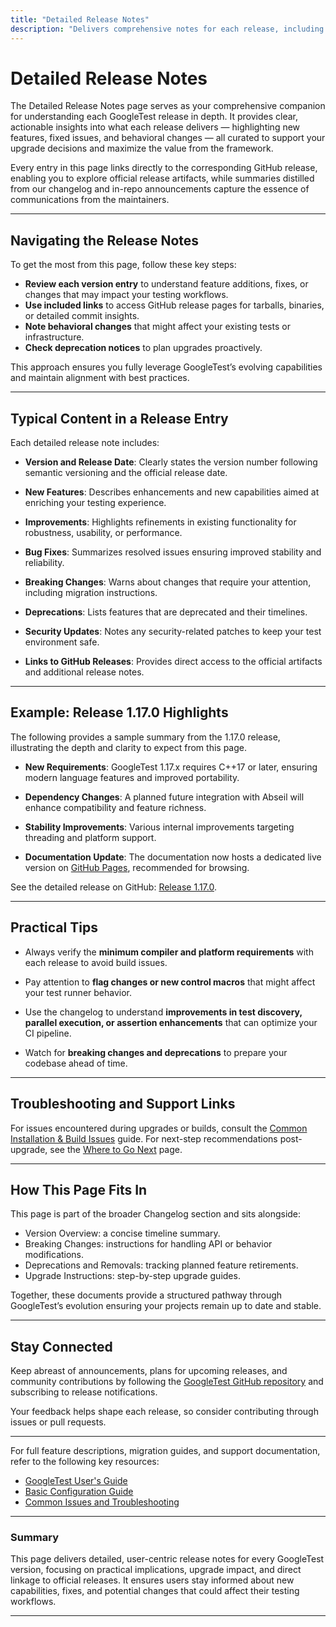 ```yaml
---
title: "Detailed Release Notes"
description: "Delivers comprehensive notes for each release, including new features, resolved issues, and behavioral changes. Each entry links to GitHub releases and includes summaries drawn from curated changelog entries and in-repo announcements."
---
```


# Detailed Release Notes

The Detailed Release Notes page serves as your comprehensive companion for understanding each GoogleTest release in depth. It provides clear, actionable insights into what each release delivers — highlighting new features, fixed issues, and behavioral changes — all curated to support your upgrade decisions and maximize the value from the framework.

Every entry in this page links directly to the corresponding GitHub release, enabling you to explore official release artifacts, while summaries distilled from our changelog and in-repo announcements capture the essence of communications from the maintainers.

---

## Navigating the Release Notes

To get the most from this page, follow these key steps:

- **Review each version entry** to understand feature additions, fixes, or changes that may impact your testing workflows.
- **Use included links** to access GitHub release pages for tarballs, binaries, or detailed commit insights.
- **Note behavioral changes** that might affect your existing tests or infrastructure.
- **Check deprecation notices** to plan upgrades proactively.

This approach ensures you fully leverage GoogleTest’s evolving capabilities and maintain alignment with best practices.

---

## Typical Content in a Release Entry

Each detailed release note includes:

- **Version and Release Date**: Clearly states the version number following semantic versioning and the official release date.

- **New Features**: Describes enhancements and new capabilities aimed at enriching your testing experience.

- **Improvements**: Highlights refinements in existing functionality for robustness, usability, or performance.

- **Bug Fixes**: Summarizes resolved issues ensuring improved stability and reliability.

- **Breaking Changes**: Warns about changes that require your attention, including migration instructions.

- **Deprecations**: Lists features that are deprecated and their timelines.

- **Security Updates**: Notes any security-related patches to keep your test environment safe.

- **Links to GitHub Releases**: Provides direct access to the official artifacts and additional release notes.

---

## Example: Release 1.17.0 Highlights

The following provides a sample summary from the 1.17.0 release, illustrating the depth and clarity to expect from this page.

- **New Requirements**: GoogleTest 1.17.x requires C++17 or later, ensuring modern language features and improved portability.

- **Dependency Changes**: A planned future integration with Abseil will enhance compatibility and feature richness.

- **Stability Improvements**: Various internal improvements targeting threading and platform support.

- **Documentation Update**: The documentation now hosts a dedicated live version on [GitHub Pages](https://google.github.io/googletest/), recommended for browsing.

See the detailed release on GitHub: [Release 1.17.0](https://github.com/google/googletest/releases/tag/v1.17.0).

---

## Practical Tips

- Always verify the **minimum compiler and platform requirements** with each release to avoid build issues.

- Pay attention to **flag changes or new control macros** that might affect your test runner behavior.

- Use the changelog to understand **improvements in test discovery, parallel execution, or assertion enhancements** that can optimize your CI pipeline.

- Watch for **breaking changes and deprecations** to prepare your codebase ahead of time.

---

## Troubleshooting and Support Links

For issues encountered during upgrades or builds, consult the [Common Installation & Build Issues](../getting-started/troubleshooting-support/common-issues) guide. For next-step recommendations post-upgrade, see the [Where to Go Next](../getting-started/troubleshooting-support/next-steps) page.

---

## How This Page Fits In

This page is part of the broader Changelog section and sits alongside:

- Version Overview: a concise timeline summary.
- Breaking Changes: instructions for handling API or behavior modifications.
- Deprecations and Removals: tracking planned feature retirements.
- Upgrade Instructions: step-by-step upgrade guides.

Together, these documents provide a structured pathway through GoogleTest’s evolution ensuring your projects remain up to date and stable.

---

## Stay Connected

Keep abreast of announcements, plans for upcoming releases, and community contributions by following the [GoogleTest GitHub repository](https://github.com/google/googletest) and subscribing to release notifications.

Your feedback helps shape each release, so consider contributing through issues or pull requests.

---

For full feature descriptions, migration guides, and support documentation, refer to the following key resources:

- [GoogleTest User's Guide](https://google.github.io/googletest/)
- [Basic Configuration Guide](../getting-started/initial-configuration-validation/basic-configuration)
- [Common Issues and Troubleshooting](../getting-started/troubleshooting-support/common-issues)

---

### Summary

This page delivers detailed, user-centric release notes for every GoogleTest version, focusing on practical implications, upgrade impact, and direct linkage to official releases. It ensures users stay informed about new capabilities, fixes, and potential changes that could affect their testing workflows.

---